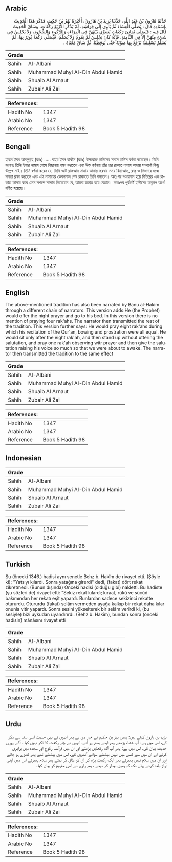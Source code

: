 ## Arabic


<div dir="rtl" lang="ar" style={{fontSize:'larger',backgroundColor:'#f8f9fa',padding:20}}>
حَدَّثَنَا هَارُونُ بْنُ عَبْدِ اللَّهِ، حَدَّثَنَا يَزِيدُ بْنُ هَارُونَ، أَخْبَرَنَا بَهْزُ بْنُ حَكِيمٍ، فَذَكَرَ هَذَا الْحَدِيثَ بِإِسْنَادِهِ قَالَ ‏:‏ يُصَلِّي الْعِشَاءَ ثُمَّ يَأْوِي إِلَى فِرَاشِهِ، لَمْ يَذْكُرِ الأَرْبَعَ رَكَعَاتٍ، وَسَاقَ الْحَدِيثَ قَالَ فِيهِ ‏:‏ فَيُصَلِّي ثَمَانِيَ رَكَعَاتٍ يُسَوِّي بَيْنَهُنَّ فِي الْقِرَاءَةِ وَالرُّكُوعِ وَالسُّجُودِ، وَلاَ يَجْلِسُ فِي شَىْءٍ مِنْهُنَّ إِلاَّ فِي الثَّامِنَةِ، فَإِنَّهُ كَانَ يَجْلِسُ ثُمَّ يَقُومُ وَلاَ يُسَلِّمُ، فَيُصَلِّي رَكْعَةً يُوتِرُ بِهَا، ثُمَّ يُسَلِّمُ تَسْلِيمَةً يَرْفَعُ بِهَا صَوْتَهُ حَتَّى يُوقِظَنَا، ثُمَّ سَاقَ مَعْنَاهُ ‏.‏
</div>
<div style={{backgroundColor:'#f8f9fa',padding:20, marginBottom: 10}}><table> <thead> <tr> <th>Grade</th> <th></th> </tr> </thead> <tbody> <tr><td>Sahih</td><td>Al-Albani</td></tr><tr><td>Sahih</td><td>Muhammad Muhyi Al-Din Abdul Hamid</td></tr><tr><td>Sahih</td><td>Shuaib Al Arnaut</td></tr><tr><td>Sahih</td><td>Zubair Ali Zai</td></tr></tbody></table><table> <thead> <tr> <th>References:</th> <th></th> </tr> </thead> <tbody><tr><td>Hadith No</td><td>1347</td></tr><tr><td>Arabic No</td><td>1347</td></tr><tr><td>Reference</td><td>Book 5 Hadith 98</td></tr></tbody></table></div>

## Bengali


<div dir="ltr" lang="bn" style={{fontSize:'larger',backgroundColor:'#f8f9fa',padding:20}}>
হারূন ইবন আবদুল্লাহ (রহঃ) ..... বাহয ইবন হাকীম (রহঃ) উপরোক্ত হাদিসের সনদে হাদিস বর্ণনা করেছেন। তিনি বলেনঃ তিনি ইশার নামায শেষে বিছানায় গমন করতেন এবং উক্ত বর্ণনায় তাঁর চার রাকাত নামায আদায় সম্পর্কে কিছু উল্লেখ নাই। তিনি বর্ণনা করেন যে, তিনি আট রাকআত নামায আদায় করবার সময় কিরাআত, রুকূ ও সিজদার মধ্যে সমতা রক্ষা করতেন এবং এই নামাযের কেবলমাত্র শেষ রাকাতে তিনি বসতেন। অতঃপর দণ্ডায়মান হয়ে বিতিরের এক রাকাত আদায় করে এমন সশব্দে সালাম ফিরেতেন যে, আমরা জাগ্রত হয়ে যেতাম। অতঃপর পূর্ববর্তী হাদীসের অনুরূপ অর্থে বর্ণিত হয়েছে।
</div>
<div style={{backgroundColor:'#f8f9fa',padding:20, marginBottom: 10}}><table> <thead> <tr> <th>Grade</th> <th></th> </tr> </thead> <tbody> <tr><td>Sahih</td><td>Al-Albani</td></tr><tr><td>Sahih</td><td>Muhammad Muhyi Al-Din Abdul Hamid</td></tr><tr><td>Sahih</td><td>Shuaib Al Arnaut</td></tr><tr><td>Sahih</td><td>Zubair Ali Zai</td></tr></tbody></table><table> <thead> <tr> <th>References:</th> <th></th> </tr> </thead> <tbody><tr><td>Hadith No</td><td>1347</td></tr><tr><td>Arabic No</td><td>1347</td></tr><tr><td>Reference</td><td>Book 5 Hadith 98</td></tr></tbody></table></div>

## English


<div dir="ltr" lang="en" style={{fontSize:'larger',backgroundColor:'#f8f9fa',padding:20}}>
The above-mentioned tradition has also been narrated by Banu al-Hakim through a different chain of narrators. This version adds:He (the Prophet) would offer the night prayer and go to his bed. In this version there is no mention of praying four rak'ahs. The narrator then transmitted the rest of the tradition. This version further says: He would pray eight rak'ahs during which his recitation of the Qur'an, bowing and prostration were all equal. He would sit only after the eight rak'ah, and then stand up without uttering the salutation, and pray one rak'ah observing witr prayer and then give the salutation raising his voice so much so that we were about to awake. The narrator then transmitted the tradition to the same effect
</div>
<div style={{backgroundColor:'#f8f9fa',padding:20, marginBottom: 10}}><table> <thead> <tr> <th>Grade</th> <th></th> </tr> </thead> <tbody> <tr><td>Sahih</td><td>Al-Albani</td></tr><tr><td>Sahih</td><td>Muhammad Muhyi Al-Din Abdul Hamid</td></tr><tr><td>Sahih</td><td>Shuaib Al Arnaut</td></tr><tr><td>Sahih</td><td>Zubair Ali Zai</td></tr></tbody></table><table> <thead> <tr> <th>References:</th> <th></th> </tr> </thead> <tbody><tr><td>Hadith No</td><td>1347</td></tr><tr><td>Arabic No</td><td>1347</td></tr><tr><td>Reference</td><td>Book 5 Hadith 98</td></tr></tbody></table></div>

## Indonesian


<div dir="ltr" lang="id" style={{fontSize:'larger',backgroundColor:'#f8f9fa',padding:20}}>

</div>
<div style={{backgroundColor:'#f8f9fa',padding:20, marginBottom: 10}}><table> <thead> <tr> <th>Grade</th> <th></th> </tr> </thead> <tbody> <tr><td>Sahih</td><td>Al-Albani</td></tr><tr><td>Sahih</td><td>Muhammad Muhyi Al-Din Abdul Hamid</td></tr><tr><td>Sahih</td><td>Shuaib Al Arnaut</td></tr><tr><td>Sahih</td><td>Zubair Ali Zai</td></tr></tbody></table><table> <thead> <tr> <th>References:</th> <th></th> </tr> </thead> <tbody><tr><td>Hadith No</td><td>1347</td></tr><tr><td>Arabic No</td><td>1347</td></tr><tr><td>Reference</td><td>Book 5 Hadith 98</td></tr></tbody></table></div>

## Turkish


<div dir="ltr" lang="tr" style={{fontSize:'larger',backgroundColor:'#f8f9fa',padding:20}}>
Şu (önceki 1346.) hadisi aynı senetle Behz b. Hakîm de rivayet etti. (Şöyle ki); "Yatsıyı kılardı. Sonra yatağına girerdi" dedi, (fakat) dört rekatı zikretmedi. (Bunun dışında) Önceki hadisi (olduğu gibi) nakletti. Bu hadiste (şu sözleri de) rivayet etti: "Sekiz rekat kılardı; kıraat, rükû ve sücûd bakımından her rekatı eşit yapardı. Bunlardan sadece sekizinci rekatte otururdu. Otururdu (fakat) selâm vermeden ayağa kalkıp bir rekat daha kılar onunla vitir yapardı. Sonra sesini yükselterek bir selâm verirdi ki, (bu sesiyle) bizi uykudan uyandırırdı. (Behz b. Hakîm), bundan sonra (önceki hadisin) mânâsını rivayet etti
</div>
<div style={{backgroundColor:'#f8f9fa',padding:20, marginBottom: 10}}><table> <thead> <tr> <th>Grade</th> <th></th> </tr> </thead> <tbody> <tr><td>Sahih</td><td>Al-Albani</td></tr><tr><td>Sahih</td><td>Muhammad Muhyi Al-Din Abdul Hamid</td></tr><tr><td>Sahih</td><td>Shuaib Al Arnaut</td></tr><tr><td>Sahih</td><td>Zubair Ali Zai</td></tr></tbody></table><table> <thead> <tr> <th>References:</th> <th></th> </tr> </thead> <tbody><tr><td>Hadith No</td><td>1347</td></tr><tr><td>Arabic No</td><td>1347</td></tr><tr><td>Reference</td><td>Book 5 Hadith 98</td></tr></tbody></table></div>

## Urdu


<div dir="rtl" lang="ur" style={{fontSize:'larger',backgroundColor:'#f8f9fa',padding:20}}>
یزید بن ہارون کہتے ہیں: ہمیں بہز بن حکیم نے خبر دی ہے پھر انہوں نے یہی حدیث اسی سند سے ذکر کی، اس میں ہے: آپ عشاء پڑھتے پھر اپنے بستر پر آتے، انہوں نے چار رکعت کا ذکر نہیں کیا ، آگے پوری حدیث بیان کی، اس میں ہے: پھر آپ آٹھ رکعتیں پڑھتے اور ان میں قرآت، رکوع اور سجدہ میں برابری کرتے اور ان میں سے کسی میں نہیں بیٹھتے سوائے آٹھویں کے، اس میں بیٹھتے تھے پھر کھڑے ہو جاتے اور ان میں سلام نہیں پھیرتے پھر ایک رکعت پڑھ کر ان کو طاق کر دیتے پھر سلام پھیرتے اس میں اپنی آواز بلند کرتے یہاں تک کہ ہمیں بیدار کر دیتے ، پھر راوی نے اسی مفہوم کو بیان کیا۔
</div>
<div style={{backgroundColor:'#f8f9fa',padding:20, marginBottom: 10}}><table> <thead> <tr> <th>Grade</th> <th></th> </tr> </thead> <tbody> <tr><td>Sahih</td><td>Al-Albani</td></tr><tr><td>Sahih</td><td>Muhammad Muhyi Al-Din Abdul Hamid</td></tr><tr><td>Sahih</td><td>Shuaib Al Arnaut</td></tr><tr><td>Sahih</td><td>Zubair Ali Zai</td></tr></tbody></table><table> <thead> <tr> <th>References:</th> <th></th> </tr> </thead> <tbody><tr><td>Hadith No</td><td>1347</td></tr><tr><td>Arabic No</td><td>1347</td></tr><tr><td>Reference</td><td>Book 5 Hadith 98</td></tr></tbody></table></div>